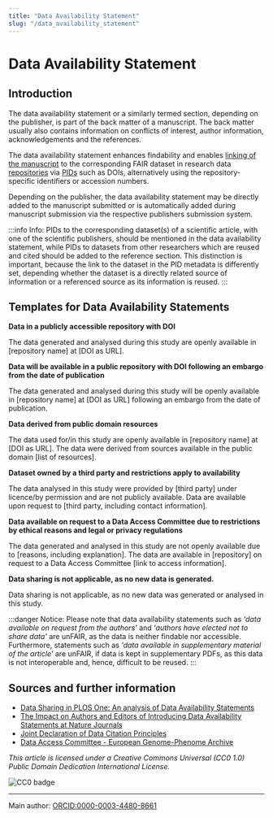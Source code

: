 ```yaml
---
title: "Data Availability Statement"
slug: "/data_availability_statement"
---
```


# Data Availability Statement

## Introduction

The data availability statement or a similarly termed section, depending on the publisher, is part of the back matter of a manuscript. The back matter usually also contains information on conflicts of interest, author information, acknowledgements and the references.

The data availability statement enhances findability and enables [linking of the manuscript](/docs/best_practice) to the corresponding FAIR dataset in research data [repositories](/docs/repositories) via [PIDs](/docs/pid) such as DOIs, alternatively using the repository-specific identifiers or accession numbers.

Depending on the publisher, the data availability statement may be directly added to the manuscript submitted or is automatically added during manuscript submission via the respective publishers submission system.

:::info Info:
PIDs to the corresponding dataset(s) of a scientific article, with one of the scientific publishers, should be mentioned in the data availability statement, while PIDs to datasets from other researchers which are reused and cited should be added to the reference section. This distinction is important, because the link to the dataset in the PID metadata is differently set, depending whether the dataset is a directly related source of information or a referenced source as its information is reused.
:::

## Templates for Data Availability Statements

<strong>Data in a publicly accessible repository with DOI</strong>

The data generated and analysed during this study are openly available in [repository name] at [DOI as URL].

<strong>
	Data will be available in a public repository with DOI following an embargo
	from the date of publication
</strong>

The data generated and analysed during this study will be openly available in [repository name] at [DOI as URL] following an embargo from the date of publication.

<strong>Data derived from public domain resources</strong>

The data used for/in this study are openly available in [repository name] at [DOI as URL]. The data were derived from sources available in the public domain [list of resources].

<strong>
	Dataset owned by a third party and restrictions apply to availability
</strong>

The data analysed in this study were provided by [third party] under licence/by permission and are not publicly available. Data are available upon request to [third party, including contact information].

<strong>
	Data available on request to a Data Access Committee due to restrictions by
	ethical reasons and legal or privacy regulations
</strong>

The data generated and analysed in this study are not openly available due to [reasons, including explanation]. The data are available in [repository] on request to a Data Access Committee [link to access information].

<strong>Data sharing is not applicable, as no new data is generated.</strong>

Data sharing is not applicable, as no new data was generated or analysed in this study.

:::danger Notice:
Please note that data availability statements such as _'data available on request from the authors'_ and _'authors have elected not to share data'_ are unFAIR, as the data is neither findable nor accessible. Furthermore, statements such as _'data available in supplementary material of the article'_ are unFAIR, if data is kept in supplementary PDFs, as this data is not interoperable and, hence, difficult to be reused.
:::

## Sources and further information

- [Data Sharing in PLOS One: An analysis of Data Availability Statements](https://doi.org/10.1371/journal.pone.0194768)
- [The Impact on Authors and Editors of Introducing Data Availability Statements at Nature Journals](https://doi.org/10.2218/ijdc.v13i1.614)
- [Joint Declaration of Data Citation Principles](https://doi.org/10.25490/a97f-egyk)
- [Data Access Committee - European Genome-Phenome Archive ](https://ega-archive.org/submission/data_access_committee)

*This article is licensed under a Creative Commons Universal (CC0 1.0) Public Domain Dedication International License.*

![CC0 badge](https://licensebuttons.net/l/zero/1.0/88x31.png)

---

Main author: [ORCID:0000-0003-4480-8661](https://orcid.org/0000-0003-4480-8661)
